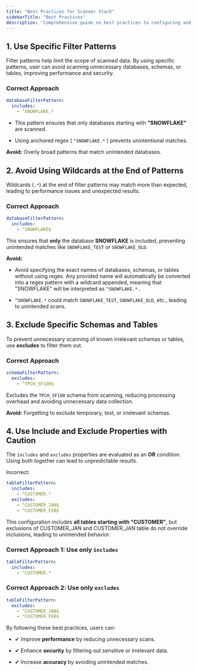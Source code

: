 ```yaml
---
title: "Best Practices for Scanner Stack"
sidebarTitle: "Best Practices"
description: "Comprehensive guide on best practices to configuring and optimizing Scanner Stack."
---
```


## 1. Use Specific Filter Patterns

Filter patterns help limit the scope of scanned data. By using specific patterns, user can avoid scanning unnecessary databases, schemas, or tables, improving performance and security.

### **Correct Approach**

```yaml
databaseFilterPattern: 
  includes:
    - ^SNOWFLAKE.*
```

* This pattern ensures that only databases starting with **"SNOWFLAKE"** are scanned.

* Using anchored regex ( `^SNOWFLAKE.*` ) prevents unintentional matches.

**Avoid:**
Overly broad patterns that match unintended databases.

## 2. Avoid Using Wildcards at the End of Patterns

Wildcards (`.*`) at the end of filter patterns may match more than expected, leading to performance issues and unexpected results.

### **Correct Approach**

```yaml
databaseFilterPattern: 
  includes: 
    - ^SNOWFLAKE$
```

This ensures that **only** the database **SNOWFLAKE** is included, preventing unintended matches like `SNOWFLAKE_TEST` or `SNOWFLAKE_OLD`.

**Avoid:**

* Avoid specifying the exact names of databases, schemas, or tables without using regex. Any provided name will automatically be converted into a regex pattern with a wildcard appended, meaning that "SNOWFLAKE" will be interpreted as `^SNOWFLAKE.*.`

* `^SNOWFLAKE.*` could match `SNOWFLAKE_TEST`, `SNOWFLAKE_OLD`, etc., leading to unintended scans.

## 3. Exclude Specific Schemas and Tables

To prevent unnecessary scanning of known irrelevant schemas or tables, use **excludes** to filter them out.

### **Correct Approach**

```yaml
schemaFilterPattern: 
  excludes:
    - ^TPCH_SF100$
```

Excludes the `TPCH_SF100` schema from scanning, reducing processing overhead and avoiding unnecessary data collection.

**Avoid:**
Forgetting to exclude temporary, test, or irrelevant schemas.

## 4. Use Include and Exclude Properties with Caution

The `includes` and `excludes` properties are evaluated as an **OR** condition. Using both together can lead to unpredictable results.

Incorrect:

```yaml
tableFilterPattern: 
  includes: 
    - ^CUSTOMER.*
  excludes: 
    - ^CUSTOMER_JAN$
    - ^CUSTOMER_FEB$
```

This configuration includes **all tables starting with "CUSTOMER"**, but exclusions of CUSTOMER\_JAN and CUSTOMER\_JAN table do not override inclusions, leading to unintended behavior.

### **Correct Approach 1: Use only `includes`**

```yaml
tableFilterPattern: 
  includes: 
    - ^CUSTOMER.*
```

### **Correct Approach 2: Use only `excludes`**

```yaml
tableFilterPattern: 
  excludes: 
    - ^CUSTOMER_JAN$
    - ^CUSTOMER_FEB$
```

By following these best practices, users can:

* ✔ Improve **performance** by reducing unnecessary scans.

* ✔ Enhance **security** by filtering out sensitive or irrelevant data.

* ✔ Increase **accuracy** by avoiding unintended matches.